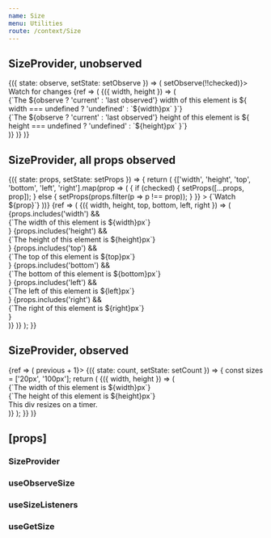 ```yaml
---
name: Size
menu: Utilities
route: /context/Size
---
```



<PageTitle src="context/Size" title="Size" />

## SizeProvider, unobserved

<Playground>
  <StateWrapper initialState={false}>
    {({ state: observe, setState: setObserve }) => (
      <React.Fragment>
        <Rhythm grouped mb={5}>
          <Toggle checked={observe} onChange={(event, checked) => setObserve(!!checked)}>
            Watch for changes
          </Toggle>
        </Rhythm>
        <SizeProvider decimalPlaces={0} observe={observe}>
          {ref => (
            <SizeConsumer>
              {({ width, height }) => (
                <div ref={ref} style={{ background: '#556270', color: '#fff', padding: 16, width: '100%' }}>
                  <Rhythm my={2}>
                    <div>
                      {`The ${observe ? 'current' : 'last observed'} width of this element is ${
                        width === undefined ? 'undefined' : `${width}px`
                      }`}
                    </div>
                    <div>
                      {`The ${observe ? 'current' : 'last observed'} height of this element is ${
                        height === undefined ? 'undefined' : `${height}px`
                      }`}
                    </div>
                  </Rhythm>
                </div>
              )}
            </SizeConsumer>
          )}
        </SizeProvider>
      </React.Fragment>
    )}
  </StateWrapper>
</Playground>

## SizeProvider, all props observed

<Playground>
  <StateWrapper initialState={['width', 'height', 'top', 'bottom', 'left', 'right']}>
    {({ state: props, setState: setProps }) => {
      return (
        <React.Fragment>
          <Rhythm grouped mb={5} mx={-2}>
            <Flex full wrap justifyContent="flex-start">
              <Rhythm m={2}>
                {['width', 'height', 'top', 'bottom', 'left', 'right'].map(prop => (
                  <Toggle
                    checked={props.includes(prop)}
                    key={prop}
                    onChange={(event, checked) => {
                      if (checked) {
                        setProps([...props, prop]);
                      } else {
                        setProps(props.filter(p => p !== prop));
                      }
                    }}
                  >
                    {`Watch ${prop}`}
                  </Toggle>
                ))}
              </Rhythm>
            </Flex>
          </Rhythm>
          <SizeProvider observe decimalPlaces={0} propsToMeasure={props}>
            {ref => (
              <SizeConsumer>
                {({ width, height, top, bottom, left, right }) => (
                  <div ref={ref} style={{ background: '#556270', color: '#fff', padding: 16, width: '100%' }}>
                    <Rhythm my={2}>
                      {props.includes('width') && <div>{`The width of this element is ${width}px`}</div>}
                      {props.includes('height') && <div>{`The height of this element is ${height}px`}</div>}
                      {props.includes('top') && <div>{`The top of this element is ${top}px`}</div>}
                      {props.includes('bottom') && <div>{`The bottom of this element is ${bottom}px`}</div>}
                      {props.includes('left') && <div>{`The left of this element is ${left}px`}</div>}
                      {props.includes('right') && <div>{`The right of this element is ${right}px`}</div>}
                    </Rhythm>
                  </div>
                )}
              </SizeConsumer>
            )}
          </SizeProvider>
        </React.Fragment>
      );
    }}
  </StateWrapper>
</Playground>

## SizeProvider, observed

<Playground>
  <SizeProvider observe>
    {ref => (
      <StateWrapper initialState={0} setStateFromPrevious={previous => previous + 1}>
        {({ state: count, setState: setCount }) => {
          const sizes = ['20px', '100px'];
          return (
            <TimeoutWrapper infinite callback={setCount} milliseconds={1000}>
              <SizeConsumer>
                {({ width, height }) => (
                  <div style={{ width: '100%', height: '210px' }}>
                    <div ref={ref} style={{ background: '#556270', color: '#fff', padding: 16, width: '100%' }}>
                      <Rhythm my={2}>
                        <div>{`The width of this element is ${width}px`}</div>
                        <div>{`The height of this element is ${height}px`}</div>
                      </Rhythm>
                      <Rhythm mt={3} style={{ height: sizes[count % sizes.length], transition: 'all 1s linear' }}>
                        This div resizes on a timer.
                      </Rhythm>
                    </div>
                  </div>
                )}
              </SizeConsumer>
            </TimeoutWrapper>
          );
        }}
      </StateWrapper>
    )}
  </SizeProvider>
</Playground>

## \[props\]

### SizeProvider

<Props of={SizeProvider} />

### useObserveSize

<Props of={useObserveSize} />

### useSizeListeners

<Props of={useSizeListeners} />

### useGetSize

<Props of={useGetSize} />
